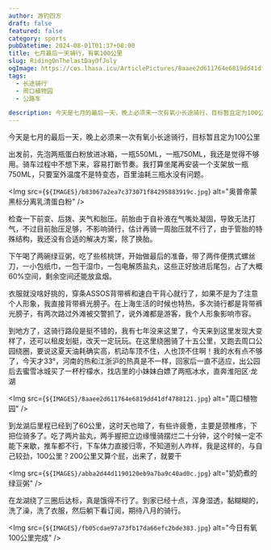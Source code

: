 ```yaml
---
author: 游钓四方
draft: false
featured: false
category: sports
pubDatetime: 2024-08-01T01:37+08:00
title: 七月最后一天骑行，有氧100公里
slug: RidingOnThelastDayOfJuly
ogImage: https://cos.lhasa.icu/ArticlePictures/8aaee2d611764e6819dd41df478812112.jpg
tags:
  - 长途骑行
  - 周口植物园
  - 公路车

description: 今天是七月的最后一天，晚上必须来一次有氧小长途骑行，目标暂且定为100公里
---
```



今天是七月的最后一天，晚上必须来一次有氧小长途骑行，目标暂且定为100公里

出发前，先泡两瓶蛋白粉放进冰箱，一瓶550ML，一瓶750ML，我还是觉得不够用。骑车过程中不想下来，容易打断节奏。我打算坐尾再安装一个支架放一瓶750ML，只要室外温度不是特变态，百里油耗三瓶水没有问题。

<Img src={`${IMAGES}/b83067a2ea7c373071f84295883919c.jpg`} alt="奥普帝蒙 黑标分离乳清蛋白粉" />

检查一下前变、后拨、夹气和胎压。前胎由于自补液在气嘴处凝固，导致无法打气，不过目前胎压足够，不影响骑行，估计再骑一周胎压就不行了，由于管胎的特殊结构，我还没有合适的解决方案，除了换胎。

下午喝了两碗绿豆粥，吃了些核桃饼，开始做最后的准备，带了两件便携式螺丝刀，一小包纸巾，一包干湿巾，一包电解质盐丸，这些正好放进后尾包，占了大概60%空间，剩余空间还能放盒烟。

衣服就没啥好挑的，穿条ASSOS背带裤和速白干背心就行了，如果不是为了注意个人形象，我直接背带裤光膀子。在上海生活的时候也特热，多次骑行都是背带裤光膀子，有两次路过外滩被交警抓了，说外滩都是游客，我个人形象影响市容。

到地方了，这骑行路段是挺不错的，我有七年没来这里了，今天来到这里发现大变样了，还可以租皮划艇，改天一定玩玩。在这里绕圈骑了十五公里，又跑去周口公园绕圈，要说这夏天油耗确实高，机动车顶不住，人也顶不住啊！我的水有点不够了，今天才33°，河南的热和江浙沪的热真是不一样，回家后一直不适应，出公园后去蜜雪冰城买了一杯柠檬水，找店里的小妹妹白嫖了两瓶冰水，直奔淮阳区·龙湖

<Img src={`${IMAGES}/8aaee2d611764e6819dd41df4788121.jpg`} alt="周口植物园" />

到龙湖后里程已经到了60公里，这时天也暗了，有些许疲惫，主要是颈椎疼，下把位骑多了。吃了两片盐丸，两手握把立边缘慢骑摆烂二十分钟，这个时候一定不能下来歇，推车都不行，下车体力直接归零，不知道别人咋样，我是这样的，与自己较劲，100公里？200公里又算个屁，出来了，就要干

<Img src={`${IMAGES}/abba2d44d1190120eb9a7ba9c40ad0c.jpg`} alt="奶奶煮的绿豆粥" />

在龙湖绕了三圈后达标，真是饿得不行了。到家已经十点，浑身湿透，黏糊糊的，洗了澡，洗了衣服，然后躺下看订阅，期待八月的骑行。

<Img src={`${IMAGES}/fb05cdae97a73fb17da66efc2bde383.jpg`} alt="今日有氧100公里完成" />